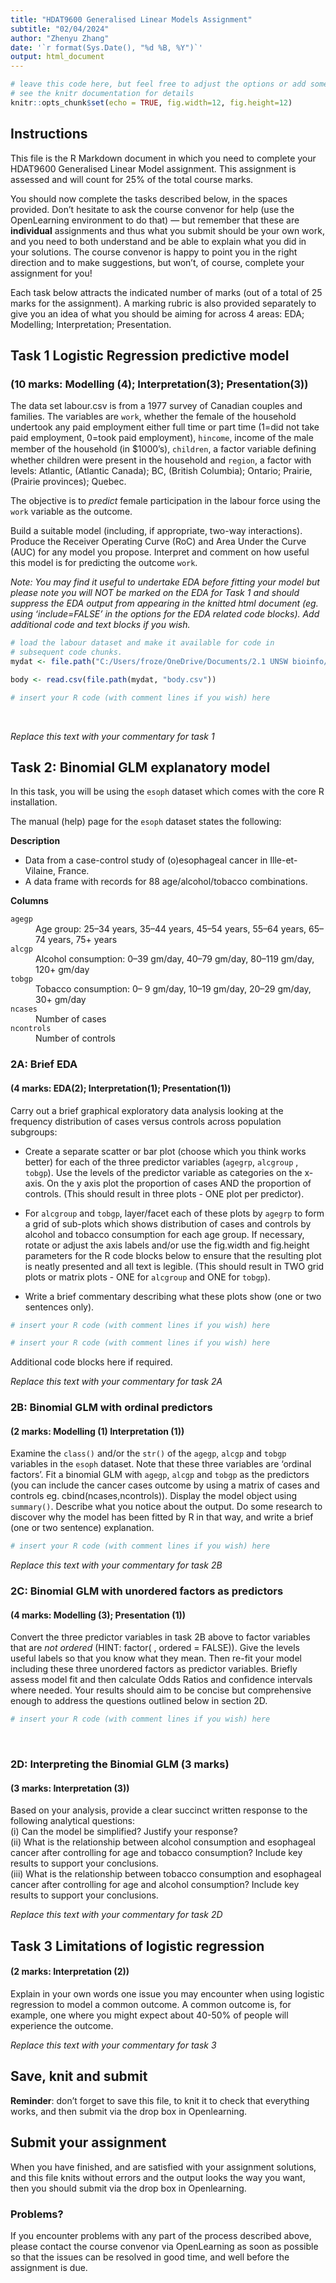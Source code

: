 ---
title: "HDAT9600 Generalised Linear Models Assignment"
subtitle: "02/04/2024"
author: "Zhenyu Zhang"
date: '`r format(Sys.Date(), "%d %B, %Y")`'
output: html_document
---

```{r setup, include=FALSE}
# leave this code here, but feel free to adjust the options or add some more
# see the knitr documentation for details
knitr::opts_chunk$set(echo = TRUE, fig.width=12, fig.height=12)
```


## Instructions

This file is the R Markdown document in which you need to complete your HDAT9600 Generalised Linear Model assignment. This assignment is assessed and will count for 25% of the total course marks.

You should now complete the tasks described below, in the spaces provided. Don't hesitate to ask the course convenor for help (use the OpenLearning environment to do that) --- but remember that these are **individual** assignments and thus what you submit should be your own work, and you need to both understand and be able to explain what you did in your solutions. The course convenor is happy to point you in the right direction and to make suggestions, but won't, of course, complete your assignment for you!

Each task below attracts the indicated number of marks (out of a total of 25 marks for the assignment). A marking rubric is also provided separately to give you an idea of what you should be aiming for across 4 areas: EDA; Modelling; Interpretation; Presentation. 


## Task 1 Logistic Regression predictive model 

### (10 marks: Modelling (4); Interpretation(3); Presentation(3))

The data set labour.csv is from a 1977 survey of Canadian couples and families. The variables are `work`, whether the female of the household undertook any paid employment either full time or part time (1=did not take paid employment, 0=took paid employment), `hincome`, income of the male member of the household (in $1000’s), `children`, a factor variable deﬁning whether children were present in the household and `region`, a factor with levels: Atlantic, (Atlantic Canada); BC, (British Columbia); Ontario; Prairie, (Prairie provinces); Quebec.

The objective is to *predict* female participation in the labour force using the `work` variable as the outcome.

Build a suitable model (including, if appropriate, two-way interactions). Produce the Receiver Operating Curve (RoC) and Area Under the Curve (AUC) for any model you propose. Interpret and comment on how useful this model is for predicting the outcome `work`. 

*Note: You may find it useful to undertake EDA before fitting your model but please note you will NOT be marked on the EDA for Task 1 and should suppress the EDA output from appearing in the knitted html document (eg. using 'include=FALSE' in the options for the EDA related code blocks). Add additional code and text blocks if you wish.* 

```{r task1-setup}
# load the labour dataset and make it available for code in 
# subsequent code chunks.
mydat <- file.path("C:/Users/froze/OneDrive/Documents/2.1 UNSW bioinfo/HDAT9600/Assignment/Ass1")

body <- read.csv(file.path(mydat, "body.csv"))

```

```{r task1}
# insert your R code (with comment lines if you wish) here

```

<br>


_Replace this text with your commentary for task 1_




## Task 2: Binomial GLM explanatory model 


In this task, you will be using the `esoph` dataset which comes with the core R installation. 

The manual (help) page for the `esoph` dataset states the following:

**Description**

* Data from a case-control study of (o)esophageal cancer in Ille-et-Vilaine, France.
* A data frame with records for 88 age/alcohol/tobacco combinations.

**Columns**

`agegp`
:  Age group: 25--34 years, 35--44 years, 45--54 years, 55--64 years, 65--74 years, 75+ years

`alcgp`
:  Alcohol consumption:	0--39 gm/day, 40--79 gm/day, 80--119 gm/day, 120+  gm/day

`tobgp`
:  Tobacco consumption: 0-- 9 gm/day, 10--19 gm/day, 20--29 gm/day, 30+ gm/day

`ncases`
:  Number of cases	

`ncontrols`
:  Number of controls

### 2A: Brief EDA 
#### (4 marks: EDA(2); Interpretation(1); Presentation(1))

Carry out a brief graphical exploratory data analysis looking at the frequency distribution of cases versus controls across population subgroups: 

* Create a separate scatter or bar plot (choose which you think works better) for each of the three predictor variables (`agegrp`, `alcgroup` , `tobgp`). Use the levels of the predictor variable as categories on the x-axis. On the y axis plot the proportion of cases AND the proportion of controls. (This should result in three plots - ONE plot per predictor). 
* For `alcgroup` and `tobgp`, layer/facet each of these plots by `agegrp` to form a grid of sub-plots which shows distribution of cases and controls by alcohol and tobacco consumption for each age group. If necessary, rotate or adjust the axis labels and/or use the fig.width and fig.height parameters for the R code blocks below to ensure that the resulting plot is neatly presented and all text is legible. (This should result in TWO grid plots or matrix plots - ONE for `alcgroup` and ONE for `tobgp`).

* Write a brief commentary describing what these plots show (one or two sentences only).

```{r task2a-1}
# insert your R code (with comment lines if you wish) here

```

```{r task2a-2}
# insert your R code (with comment lines if you wish) here

```

Additional code blocks here if required.

_Replace this text with your commentary for task 2A_


### 2B: Binomial GLM with ordinal predictors 

#### (2 marks: Modelling (1) Interpretation (1))

Examine the `class()` and/or the `str()` of the `agegp`, `alcgp` and `tobgp` variables in the `esoph` dataset. Note that these three variables are 'ordinal factors'. 
Fit a binomial GLM with `agegp`, `alcgp` and `tobgp` as the predictors (you can include the cancer cases outcome by using a matrix of cases and controls eg. cbind(ncases,ncontrols)). Display the model object using `summary()`. Describe what you notice about the output. Do some research to discover why the model has been fitted by R in that way, and write a brief (one or two sentence) explanation.
 
```{r task2b}
# insert your R code (with comment lines if you wish) here

```

_Replace this text with your commentary for task 2B_

### 2C: Binomial GLM with unordered factors as predictors 
#### (4 marks: Modelling (3); Presentation (1))

Convert the three predictor variables in task 2B above to factor variables that are _not ordered_ (HINT: factor( , ordered = FALSE)). Give the levels useful labels so that you know what they mean. Then re-fit your model including these three unordered factors as predictor variables. Briefly assess model fit and then calculate Odds Ratios and confidence intervals where needed. Your results should aim to be concise but comprehensive enough to address the questions outlined below in section 2D. 


```{r task2c}
# insert your R code (with comment lines if you wish) here

```

<br>

### 2D: Interpreting the Binomial GLM (3 marks)
#### (3 marks: Interpretation (3))

Based on your analysis, provide a clear succinct written response to the following analytical questions: <br>
(i)    Can the model be simplified? Justify your response? <br>
(ii)   What is the relationship between alcohol consumption and esophageal cancer after controlling for age and tobacco consumption? Include key results to support your conclusions. <br>
(iii)  What is the relationship between tobacco consumption and esophageal cancer after controlling for age and alcohol consumption? Include key results to support your conclusions. <br>

_Replace this text with your commentary for task 2D_



## Task 3 Limitations of logistic regression 
#### (2 marks: Interpretation (2))

Explain in your own words one issue you may encounter when using logistic regression to model a common outcome. A common outcome is, for example, one where you might expect about 40-50% of people will experience the outcome. 

_Replace this text with your commentary for task 3_


## Save, knit and submit

**Reminder**: don't forget to save this file, to knit it to check that everything works, and then submit via the drop box in Openlearning.

## Submit your assignment

When you have finished, and are satisfied with your assignment solutions, and this file knits without errors and the output looks the way you want, then you should submit via the drop box in Openlearning.


### Problems?

If you encounter problems with any part of the process described above, please contact the course convenor via OpenLearning as soon as possible so that the issues can be resolved in good time, and well before the assignment is due.
